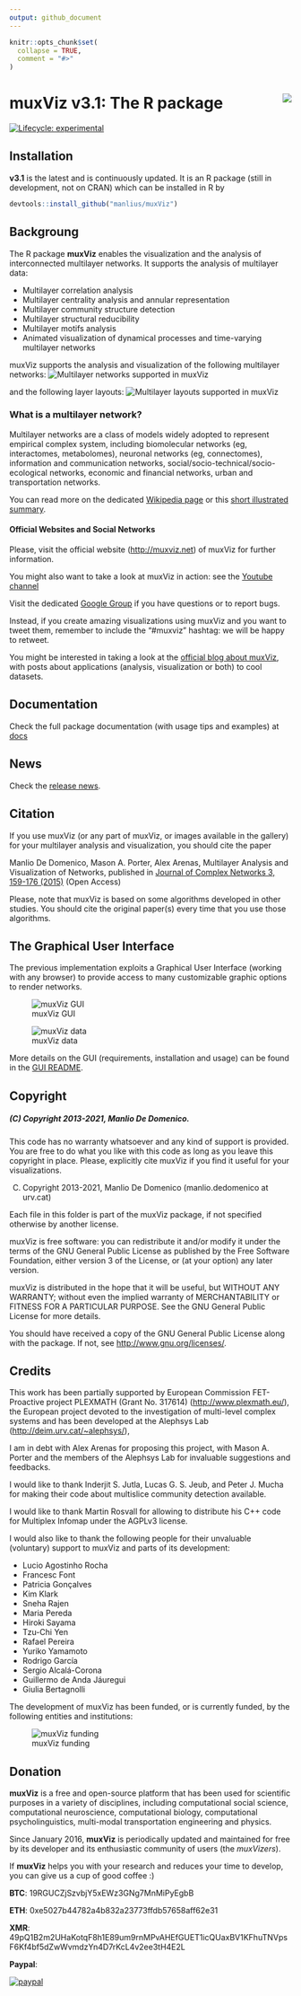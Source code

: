 ```yaml
---
output: github_document
---
```


<!-- README.md is generated from README.Rmd. Please edit that file -->

```r
knitr::opts_chunk$set(
  collapse = TRUE,
  comment = "#>"
)
```

# muxViz v3.1: The R package <img src="man/figures/logo.jpg" align="right" />


<!-- badges: start -->
  [![Lifecycle: experimental](https://img.shields.io/badge/lifecycle-experimental-orange.svg)](https://lifecycle.r-lib.org/articles/stages.html#experimental)
  <!-- badges: end -->


## Installation

**v3.1** is the latest and is continuously updated. It is an R package (still in development, not on CRAN) which can be installed in R by

```r
devtools::install_github("manlius/muxViz")
```

## Backgroung

The R package **muxViz** enables the visualization and the analysis of interconnected multilayer networks. It supports the analysis of multilayer data:

- Multilayer correlation analysis
- Multilayer centrality analysis and annular representation
- Multilayer community structure detection
- Multilayer structural reducibility
- Multilayer motifs analysis
- Animated visualization of dynamical processes and time-varying multilayer networks

muxViz supports the analysis and visualization of the following multilayer networks:
![Multilayer networks supported in muxViz](gui-old/www/img/network_type.png "Supported multilayer networks")

and the following layer layouts:
![Multilayer layouts supported in muxViz](gui-old/www/img/layout_type.png "Supported multilayer layouts")

### What is a multilayer network?

Multilayer networks are a class of models widely adopted to represent empirical complex system, including biomolecular networks (eg, interactomes, metabolomes), neuronal networks (eg, connectomes), information and communication networks, social/socio-technical/socio-ecological networks, economic and financial networks, urban and transportation networks.

You can read more on the dedicated [Wikipedia page](https://en.wikipedia.org/wiki/Multidimensional_network) or this [short illustrated summary](theory/multilayernets.md).

#### Official Websites and Social Networks

Please, visit the official website (<http://muxviz.net>) of muxViz for further information.

You might also want to take a look at muxViz in action: see the [Youtube channel](https://www.youtube.com/channel/UCinHX7m-8_EFFJo2A8huoUA)

Visit the dedicated [Google Group](https://groups.google.com/forum/#!forum/muxviz) if you have questions or to report bugs.

Instead, if you create amazing visualizations using muxViz and you want to tweet them, remember to include the "#muxviz" hashtag: we will be happy to retweet.

You might be interested in taking a look at the [official blog about muxViz](https://muxviz.wordpress.com), with posts about applications (analysis, visualization or both) to cool datasets.

## Documentation

Check the full package documentation (with usage tips and examples) at [docs](./docs/index.html) 

## News

Check the [release news](./NEWS.md).

## Citation

If you use muxViz (or any part of muxViz, or images available in the gallery) for your multilayer analysis and visualization, you should cite the paper

Manlio De Domenico, Mason A. Porter, Alex Arenas, Multilayer Analysis and Visualization of Networks, published in [Journal of Complex Networks 3, 159-176 (2015)](http://comnet.oxfordjournals.org/content/3/2/159) (Open Access)

Please, note that muxViz is based on some algorithms developed in other studies. You should cite the original paper(s) every time that you use those algorithms.

## The Graphical User Interface

The previous implementation exploits a Graphical User Interface (working with any browser) to provide access to many customizable graphic options to render networks.

![muxViz GUI](gui-old/gallery/gui1.png "muxViz GUI")

![muxViz data](gui-old/gallery/guiData.png "muxViz data")

More details on the GUI (requirements, installation and usage) can be found in the [GUI README](gui-old/gui-old/README.md).

## Copyright


##### (C) Copyright 2013-2021, Manlio De Domenico.

This code has no warranty whatsoever and any kind of support is provided.
You are free to do what you like with this code as long as you leave this copyright in place.
Please, explicitly cite muxViz if you find it useful for your visualizations.

(C) Copyright 2013-2021, Manlio De Domenico (manlio.dedomenico at urv.cat)

Each file in this folder is part of the muxViz package, if not specified otherwise by another license.

muxViz is free software: you can redistribute it and/or modify it under the terms of the GNU General Public License as published by the Free Software Foundation, either version 3 of the License, or (at your option) any later version.

muxViz is distributed in the hope that it will be useful, but WITHOUT ANY WARRANTY; without even the implied warranty of MERCHANTABILITY or FITNESS FOR A PARTICULAR PURPOSE. See the GNU General Public License for more details.

You should have received a copy of the GNU General Public License along with the package. If not, see <http://www.gnu.org/licenses/>.


## Credits


This work has been partially supported by European Commission FET-Proactive project PLEXMATH (Grant No. 317614) (<http://www.plexmath.eu/>), the European project devoted to the investigation of multi-level complex systems and has been developed at the Alephsys Lab (<http://deim.urv.cat/~alephsys/>),

I am in debt with Alex Arenas for proposing this project, with Mason A. Porter and the members of the Alephsys Lab for invaluable suggestions and feedbacks.

I would like to thank Inderjit S. Jutla, Lucas G. S. Jeub, and Peter J. Mucha for making their code about multislice community detection available.

I would like to thank Martin Rosvall for allowing to distribute his C++ code for Multiplex Infomap under the AGPLv3 license.

I would also like to thank the following people for their unvaluable (voluntary) support to muxViz and parts of its development:

- Lucio Agostinho Rocha
- Francesc Font
- Patricia Gonçalves
- Kim Klark
- Sneha Rajen
- Maria Pereda
- Hiroki Sayama
- Tzu-Chi Yen
- Rafael Pereira
- Yuriko Yamamoto
- Rodrigo García
- Sergio Alcalá-Corona
- Guillermo de Anda Jáuregui
- Giulia Bertagnolli

The development of muxViz has been funded, or is currently funded, by the following entities and institutions:

![muxViz funding](gui-old/www/img/funding.png "muxViz funding")

## Donation


**muxViz** is a free and open-source platform that has been used for scientific purposes in a variety of disciplines, including computational social science, computational neuroscience, computational biology, computational psycholinguistics, multi-modal transportation engineering and physics.

Since January 2016, **muxViz** is periodically updated and maintained for free by its developer and its enthusiastic community of users (the *muxVizers*).

If **muxViz** helps you with your research and reduces your time to develop, you can give us a cup of good coffee :)

**BTC**: 19RGUCZjSzvbjY5xEWz3GNg7MnMiPyEgbB

**ETH**: 0xe5027b44782a4b832a23773ffdb57658aff62e31

**XMR**: 49pQ1B2m2UHaKotqF8h1E89um9rnMPvAHEfGUET1icQUaxBV1KFhuTNVpsF6Kf4bf5dZwWvmdzYn4D7rKcL4v2ee3tH4E2L

**Paypal**:

[![paypal](https://www.paypalobjects.com/en_US/i/btn/btn_donateCC_LG.gif)](https://www.paypal.com/cgi-bin/webscr?cmd=_donations&business=manlio.dedomenico@gmail.com&item_name=muxViz&item_number=muxViz+development&currency_code=USD)
